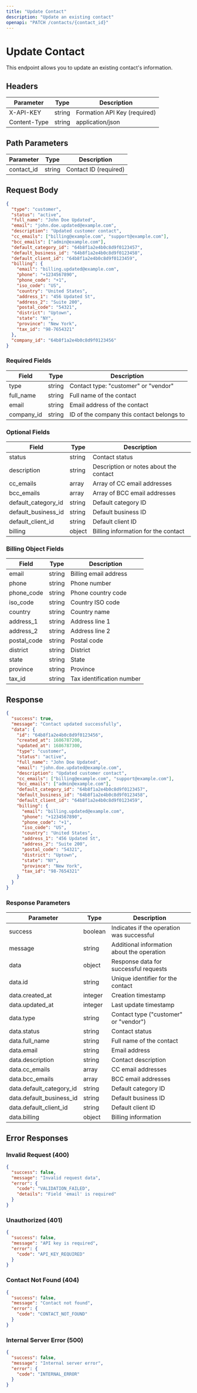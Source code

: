 ```yaml
---
title: "Update Contact"
description: "Update an existing contact"
openapi: "PATCH /contacts/{contact_id}"
---
```


# Update Contact

This endpoint allows you to update an existing contact's information.

## Headers

| Parameter    | Type   | Description                  |
| ------------ | ------ | ---------------------------- |
| X-API-KEY    | string | Formation API Key (required) |
| Content-Type | string | application/json             |

## Path Parameters

| Parameter  | Type   | Description           |
| ---------- | ------ | --------------------- |
| contact_id | string | Contact ID (required) |

## Request Body

```json
{
  "type": "customer",
  "status": "active",
  "full_name": "John Doe Updated",
  "email": "john.doe.updated@example.com",
  "description": "Updated customer contact",
  "cc_emails": ["billing@example.com", "support@example.com"],
  "bcc_emails": ["admin@example.com"],
  "default_category_id": "64b8f1a2e4b0c8d9f0123457",
  "default_business_id": "64b8f1a2e4b0c8d9f0123458",
  "default_client_id": "64b8f1a2e4b0c8d9f0123459",
  "billing": {
    "email": "billing.updated@example.com",
    "phone": "+1234567890",
    "phone_code": "+1",
    "iso_code": "US",
    "country": "United States",
    "address_1": "456 Updated St",
    "address_2": "Suite 200",
    "postal_code": "54321",
    "district": "Uptown",
    "state": "NY",
    "province": "New York",
    "tax_id": "98-7654321"
  },
  "company_id": "64b8f1a2e4b0c8d9f0123456"
}
```

### Required Fields

| Field      | Type   | Description                               |
| ---------- | ------ | ----------------------------------------- |
| type       | string | Contact type: "customer" or "vendor"      |
| full_name  | string | Full name of the contact                  |
| email      | string | Email address of the contact              |
| company_id | string | ID of the company this contact belongs to |

### Optional Fields

| Field               | Type   | Description                            |
| ------------------- | ------ | -------------------------------------- |
| status              | string | Contact status                         |
| description         | string | Description or notes about the contact |
| cc_emails           | array  | Array of CC email addresses            |
| bcc_emails          | array  | Array of BCC email addresses           |
| default_category_id | string | Default category ID                    |
| default_business_id | string | Default business ID                    |
| default_client_id   | string | Default client ID                      |
| billing             | object | Billing information for the contact    |

### Billing Object Fields

| Field       | Type   | Description               |
| ----------- | ------ | ------------------------- |
| email       | string | Billing email address     |
| phone       | string | Phone number              |
| phone_code  | string | Phone country code        |
| iso_code    | string | Country ISO code          |
| country     | string | Country name              |
| address_1   | string | Address line 1            |
| address_2   | string | Address line 2            |
| postal_code | string | Postal code               |
| district    | string | District                  |
| state       | string | State                     |
| province    | string | Province                  |
| tax_id      | string | Tax identification number |

## Response

```json
{
  "success": true,
  "message": "Contact updated successfully",
  "data": {
    "id": "64b8f1a2e4b0c8d9f0123456",
    "created_at": 1686787200,
    "updated_at": 1686787300,
    "type": "customer",
    "status": "active",
    "full_name": "John Doe Updated",
    "email": "john.doe.updated@example.com",
    "description": "Updated customer contact",
    "cc_emails": ["billing@example.com", "support@example.com"],
    "bcc_emails": ["admin@example.com"],
    "default_category_id": "64b8f1a2e4b0c8d9f0123457",
    "default_business_id": "64b8f1a2e4b0c8d9f0123458",
    "default_client_id": "64b8f1a2e4b0c8d9f0123459",
    "billing": {
      "email": "billing.updated@example.com",
      "phone": "+1234567890",
      "phone_code": "+1",
      "iso_code": "US",
      "country": "United States",
      "address_1": "456 Updated St",
      "address_2": "Suite 200",
      "postal_code": "54321",
      "district": "Uptown",
      "state": "NY",
      "province": "New York",
      "tax_id": "98-7654321"
    }
  }
}
```

### Response Parameters

| Parameter                | Type    | Description                                |
| ------------------------ | ------- | ------------------------------------------ |
| success                  | boolean | Indicates if the operation was successful  |
| message                  | string  | Additional information about the operation |
| data                     | object  | Response data for successful requests      |
| data.id                  | string  | Unique identifier for the contact          |
| data.created_at          | integer | Creation timestamp                         |
| data.updated_at          | integer | Last update timestamp                      |
| data.type                | string  | Contact type ("customer" or "vendor")      |
| data.status              | string  | Contact status                             |
| data.full_name           | string  | Full name of the contact                   |
| data.email               | string  | Email address                              |
| data.description         | string  | Contact description                        |
| data.cc_emails           | array   | CC email addresses                         |
| data.bcc_emails          | array   | BCC email addresses                        |
| data.default_category_id | string  | Default category ID                        |
| data.default_business_id | string  | Default business ID                        |
| data.default_client_id   | string  | Default client ID                          |
| data.billing             | object  | Billing information                        |

## Error Responses

### Invalid Request (400)

```json
{
  "success": false,
  "message": "Invalid request data",
  "error": {
    "code": "VALIDATION_FAILED",
    "details": "Field 'email' is required"
  }
}
```

### Unauthorized (401)

```json
{
  "success": false,
  "message": "API key is required",
  "error": {
    "code": "API_KEY_REQUIRED"
  }
}
```

### Contact Not Found (404)

```json
{
  "success": false,
  "message": "Contact not found",
  "error": {
    "code": "CONTACT_NOT_FOUND"
  }
}
```

### Internal Server Error (500)

```json
{
  "success": false,
  "message": "Internal server error",
  "error": {
    "code": "INTERNAL_ERROR"
  }
}
```
